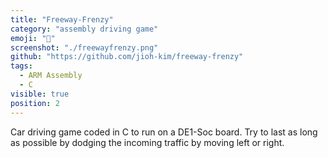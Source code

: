 ```yaml
---
title: "Freeway-Frenzy"
category: "assembly driving game"
emoji: "🚗"
screenshot: "./freewayfrenzy.png"
github: "https://github.com/jioh-kim/freeway-frenzy"
tags:
  - ARM Assembly
  - C
visible: true
position: 2
---
```


Car driving game coded in C to run on a DE1-Soc board. Try to last as long as possible by dodging the incoming traffic by moving left or right.
